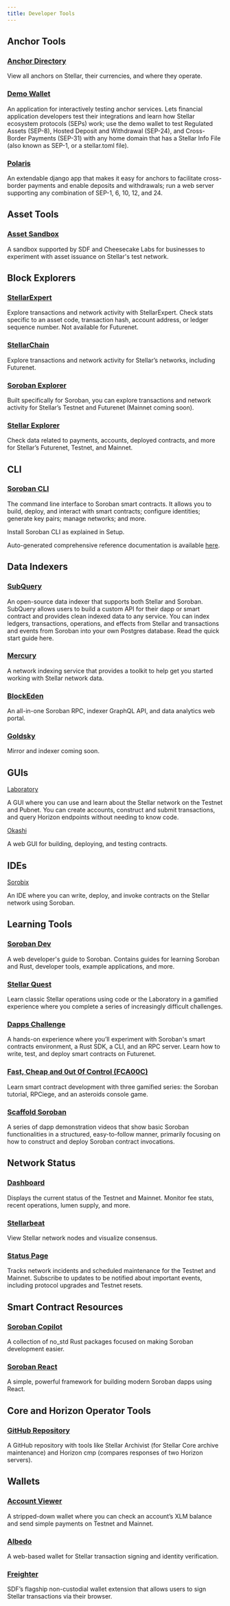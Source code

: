 ```yaml
---
title: Developer Tools
---
```


## Anchor Tools

### [Anchor Directory](https://anchors.stellar.org/?)

View all anchors on Stellar, their currencies, and where they operate.

### [Demo Wallet](https://demo-wallet.stellar.org/)

An application for interactively testing anchor services. Lets financial application developers test their integrations and learn how Stellar ecosystem protocols (SEPs) work; use the demo wallet to test Regulated Assets (SEP-8), Hosted Deposit and Withdrawal (SEP-24), and Cross-Border Payments (SEP-31) with any home domain that has a Stellar Info File (also known as SEP-1, or a stellar.toml file).

### [Polaris](https://django-polaris.readthedocs.io/en/stable/)

An extendable django app that makes it easy for anchors to facilitate cross-border payments and enable deposits and withdrawals; run a web server supporting any combination of SEP-1, 6, 10, 12, and 24.

## Asset Tools

### [Asset Sandbox](https://stellar.cheesecakelabs.com/?utm_source=stellar&utm_medium=landing-page&utm_campaign=stellar-asset-sandbox)

A sandbox supported by SDF and Cheesecake Labs for businesses to experiment with asset issuance on Stellar's test network.

## Block Explorers

### [StellarExpert](https://stellar.expert/explorer/public)

Explore transactions and network activity with StellarExpert. Check stats specific to an asset code, transaction hash, account address, or ledger sequence number. Not available for Futurenet.

### [StellarChain](https://stellarchain.io/)

Explore transactions and network activity for Stellar’s networks, including Futurenet.

### [Soroban Explorer](https://soroban.nownodes.io/)

Built specifically for Soroban, you can explore transactions and network activity for Stellar’s Testnet and Futurenet (Mainnet coming soon).

### [Stellar Explorer](https://steexp.com/)

Check data related to payments, accounts, deployed contracts, and more for Stellar’s Futurenet, Testnet, and Mainnet.

## CLI

### [Soroban CLI](https://github.com/stellar/soroban-cli)

The command line interface to Soroban smart contracts. It allows you to build, deploy, and interact with smart contracts; configure identities; generate key pairs; manage networks; and more.

Install Soroban CLI as explained in Setup.

Auto-generated comprehensive reference documentation is available [here](https://github.com/stellar/soroban-tools/blob/main/docs/soroban-cli-full-docs.md).

## Data Indexers

### [SubQuery](https://subquery.network/)

An open-source data indexer that supports both Stellar and Soroban. SubQuery allows users to build a custom API for their dapp or smart contract and provides clean indexed data to any service. You can index ledgers, transactions, operations, and effects from Stellar and transactions and events from Soroban into your own Postgres database. Read the quick start guide here.

### [Mercury](https://mercurydata.app/)

A network indexing service that provides a toolkit to help get you started working with Stellar network data.

### [BlockEden](https://blockeden.xyz/)

An all-in-one Soroban RPC, indexer GraphQL API, and data analytics web portal.

### [Goldsky](https://goldsky.com/)

Mirror and indexer coming soon.

## GUIs

[Laboratory](https://laboratory.stellar.org/#?network=test)

A GUI where you can use and learn about the Stellar network on the Testnet and Pubnet. You can create accounts, construct and submit transactions, and query Horizon endpoints without needing to know code.

[Okashi](https://soroban.stellar.org/docs/developer-tools)

A web GUI for building, deploying, and testing contracts.

## IDEs

[Sorobix](https://sorobix.vercel.app/)

An IDE where you can write, deploy, and invoke contracts on the Stellar network using Soroban.

## Learning Tools

### [Soroban Dev](https://sorobandev.com/)

A web developer's guide to Soroban. Contains guides for learning Soroban and Rust, developer tools, example applications, and more.

### [Stellar Quest](https://quest.stellar.org/)

Learn classic Stellar operations using code or the Laboratory in a gamified experience where you complete a series of increasingly difficult challenges.

### [Dapps Challenge](https://soroban.stellar.org/dapps)

A hands-on experience where you’ll experiment with Soroban's smart contracts environment, a Rust SDK, a CLI, and an RPC server. Learn how to write, test, and deploy smart contracts on Futurenet.

### [Fast, Cheap and 0ut 0f Control (FCA00C)](https://fastcheapandoutofcontrol.com/)

Learn smart contract development with three gamified series: the Soroban tutorial, RPCiege, and an asteroids console game.

### [Scaffold Soroban](https://soroban.stellar.org/dapps/scaffold-soroban)

A series of dapp demonstration videos that show basic Soroban functionalities in a structured, easy-to-follow manner, primarily focusing on how to construct and deploy Soroban contract invocations.

## Network Status

### [Dashboard](https://dashboard.stellar.org/)

Displays the current status of the Testnet and Mainnet. Monitor fee stats, recent operations, lumen supply, and more.

### [Stellarbeat](https://stellarbeat.io/)

View Stellar network nodes and visualize consensus.

### [Status Page](https://status.stellar.org/)

Tracks network incidents and scheduled maintenance for the Testnet and Mainnet. Subscribe to updates to be notified about important events, including protocol upgrades and Testnet resets.

## Smart Contract Resources

### [Soroban Copilot](https://github.com/mootz12/soroban-copilot)

A collection of no_std Rust packages focused on making Soroban development easier.

### [Soroban React](https://github.com/esteblock/soroban-react)

A simple, powerful framework for building modern Soroban dapps using React.

## Core and Horizon Operator Tools

### [GitHub Repository](https://github.com/stellar/go/tree/master/tools)

A GitHub repository with tools like Stellar Archivist (for Stellar Core archive maintenance) and Horizon cmp (compares responses of two Horizon servers).

## Wallets

### [Account Viewer](https://accountviewer.stellar.org/)

A stripped-down wallet where you can check an account’s XLM balance and send simple payments on Testnet and Mainnet.

### [Albedo](https://albedo.link/)

A web-based wallet for Stellar transaction signing and identity verification.

### [Freighter](https://www.freighter.app/)

SDF’s flagship non-custodial wallet extension that allows users to sign Stellar transactions via their browser.
